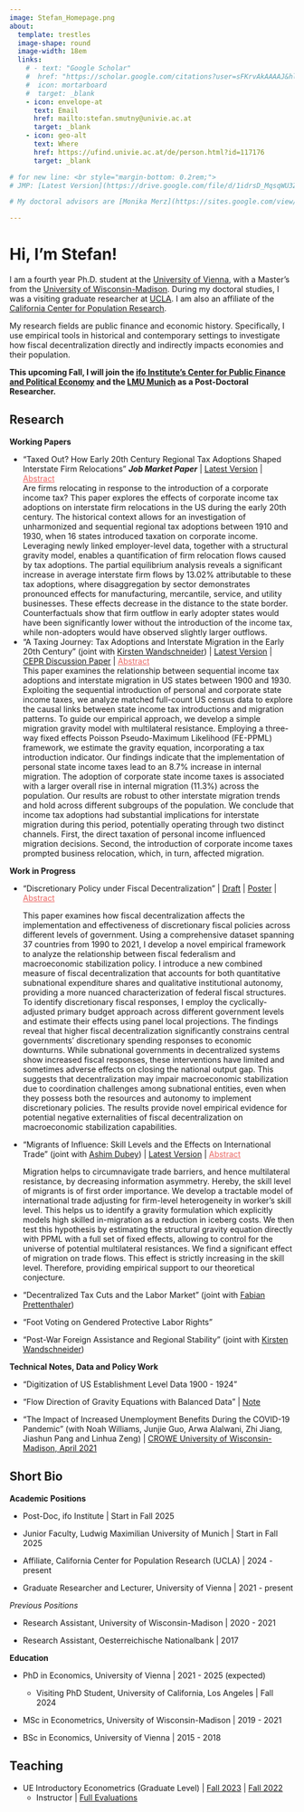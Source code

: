 ---
image: Stefan_Homepage.png
about:
  template: trestles
  image-shape: round
  image-width: 18em
  links:
    # - text: "Google Scholar"
    #  href: "https://scholar.google.com/citations?user=sFKrvAkAAAAJ&hl=en&oi=sra"
    #  icon: mortarboard
    #  target: _blank
    - icon: envelope-at
      text: Email
      href: mailto:stefan.smutny@univie.ac.at
      target: _blank
    - icon: geo-alt
      text: Where
      href: https://ufind.univie.ac.at/de/person.html?id=117176
      target: _blank

# for new line: <br style="margin-bottom: 0.2rem;">
# JMP: [Latest Version](https://drive.google.com/file/d/1idrsD_MqsqWU3ZRCHVjIHrHDyECoU2Ji/view?usp=sharing){target="_blank"}

# My doctoral advisors are [Monika Merz](https://sites.google.com/view/monikamerz){target="_blank"} and [Kirsten Wandschneider](https://wirtschaftsgeschichte.univie.ac.at/menschen/wissenschaftliche-mitarbeiterinnen/wandschneider-kirsten/){target="_blank"}.

---

# Hi, I'm Stefan! 

I am a fourth year Ph.D. student at the [University of Vienna](https://econ.univie.ac.at/){target="_blank"}, with a Master's from the [University of Wisconsin-Madison](https://econ.wisc.edu/){target="_blank"}. During my doctoral studies, I was a visiting graduate researcher at [UCLA](https://economics.ucla.edu/){target="_blank"}. I am also an affiliate of the [California Center for Population Research](https://ccpr.ucla.edu//){target="_blank"}.

My research fields are public finance and economic history. Specifically, I use empirical tools in historical and contemporary settings to investigate how fiscal decentralization directly and indirectly impacts economies and their population.


**This upcoming Fall, I will join the [ifo Institute's Center for Public Finance and Political Economy](https://www.ifo.de/en/research/ifo-center-for-public-finance-and-political-economy){target="_blank"} and the [LMU Munich](https://www.econ.lmu.de/en/index.html){target="_blank"} as a Post-Doctoral Researcher.**


## Research

**Working Papers**

- "Taxed Out? How Early 20th Century Regional Tax Adoptions Shaped Interstate Firm Relocations"
  ***Job Market Paper*** \| [Latest Version](https://drive.google.com/file/d/1idrsD_MqsqWU3ZRCHVjIHrHDyECoU2Ji/view?usp=sharing){target="_blank"} \| <a data-bs-toggle="collapse" data-bs-target="#collapseExample1" aria-expanded="false" aria-controls="collapseExample1" style="cursor: pointer; text-decoration: underline; color: #eb6864;">
  Abstract
</a> <br>
 <div class="collapse" id="collapseExample1" style="border: none;">
  <div class="card card-body no-border">
    Are firms relocating in response to the introduction of a corporate income tax? This paper explores the effects of corporate income tax adoptions on interstate firm relocations in the US during the early 20th century. The historical context allows for an investigation of unharmonized and sequential regional tax adoptions between 1910 and 1930, when 16 states introduced taxation on corporate income. Leveraging newly linked employer-level data, together with a structural gravity model, enables a quantification of firm relocation flows caused by tax adoptions. The partial equilibrium analysis reveals a significant increase in average interstate firm flows by 13.02% attributable to these tax adoptions, where disaggregation by sector demonstrates pronounced effects for manufacturing, mercantile, service, and utility businesses. These effects decrease in the distance to the state border. Counterfactuals show that firm outflow in early adopter states would have been significantly lower without the introduction of the income tax, while non-adopters would have observed slightly larger outflows. </div>
</div>

- "A Taxing Journey: Tax Adoptions and Interstate Migration in the Early 20th Century" (joint with [Kirsten Wandschneider](https://wirtschaftsgeschichte.univie.ac.at/en/people/faculty/wandschneider-kirsten/){target="_blank"}) \|
  [Latest Version](https://drive.google.com/file/d/1TFStq97dHhxE_um10eeLCwTjCxucrtox/view?usp=sharing){target="_blank"} \| [CEPR Discussion Paper](https://cepr.org/publications/dp18729){target="_blank"} \| <a data-bs-toggle="collapse" data-bs-target="#collapseExample" aria-expanded="false" aria-controls="collapseExample" style="cursor: pointer; text-decoration: underline; color: #eb6864;">
  Abstract
</a> <br>
<div class="collapse" id="collapseExample">
  <div class="card card-body no-border">
    This paper examines the relationship between sequential income tax adoptions and interstate migration in US states between 1900 and 1930. Exploiting the sequential introduction of personal and corporate state income taxes, we analyze matched full-count US census data to explore the causal links between state income tax introductions and migration patterns. To guide our empirical approach, we develop a simple migration gravity model with multilateral resistance. Employing a three-way fixed effects Poisson Pseudo-Maximum Likelihood (FE-PPML) framework, we estimate the gravity equation, incorporating a tax introduction indicator. Our findings indicate that the implementation of personal state income taxes lead to an 8.7% increase in internal migration. The adoption of corporate state income taxes is associated with a larger overall rise in internal migration (11.3%) across the population. Our results are robust to other interstate migration trends and hold across different subgroups of the population.  We conclude that income tax adoptions had substantial implications for interstate migration during this period, potentially operating through two distinct channels. First, the direct taxation of personal income influenced migration decisions. Second, the introduction of corporate income taxes prompted business relocation, which, in turn, affected migration. </div>
</div>

**Work in Progress**

- "Discretionary Policy under Fiscal Decentralization" \| [Draft](https://drive.google.com/file/d/1CMybOPIo-S-Lz_nZsLb5jjaUBlK14Rzh/view?usp=drive_link){target="_blank"} \|
  [Poster](StabilizationPolicy_Poster.pdf){target="_blank"} \| <a data-bs-toggle="collapse" data-bs-target="#collapseExample2" aria-expanded="false" aria-controls="collapseExample2" style="cursor: pointer; text-decoration: underline; color: #eb6864;">
  Abstract
</a> <br>
<div class="collapse" id="collapseExample2" style="border: none;">
  <div class="card card-body no-border">
    This paper examines how fiscal decentralization affects the implementation and effectiveness of discretionary fiscal policies across different levels of government. Using a comprehensive dataset spanning 37 countries from 1990 to 2021, I develop a novel empirical framework to analyze the relationship between fiscal federalism and macroeconomic stabilization policy. I introduce a new combined measure of fiscal decentralization that accounts for both quantitative subnational expenditure shares and qualitative institutional autonomy, providing a more nuanced characterization of federal fiscal structures. To identify discretionary fiscal responses, I employ the cyclically-adjusted primary budget approach across different government levels and estimate their effects using panel local projections. The findings reveal that higher fiscal decentralization significantly constrains central governments' discretionary spending responses to economic downturns. While subnational governments in decentralized systems show increased fiscal responses, these interventions have limited and sometimes adverse effects on closing the national output gap. This suggests that decentralization may impair macroeconomic stabilization due to coordination challenges among subnational entities, even when they possess both the resources and autonomy to implement discretionary policies. The results provide novel empirical evidence for potential negative externalities of fiscal decentralization on macroeconomic stabilization capabilities. </div>
</div>

- "Migrants of Influence: Skill Levels and the Effects on International Trade" (joint with [Ashim Dubey](https://sites.google.com/view/ashim-dubey){target="_blank"}) \|
  [Latest Version](https://drive.google.com/file/d/1t8L7Jj5MSBhZhVJQYEr1DryyB3HkUiO-/view){target="_blank"} \| <a data-bs-toggle="collapse" data-bs-target="#collapseExample3" aria-expanded="false" aria-controls="collapseExample3" style="cursor: pointer; text-decoration: underline; color: #eb6864;">
  Abstract
</a> <br>
<div class="collapse" id="collapseExample3" style="border: none;">
  <div class="card card-body no-border">
    Migration helps to circumnavigate trade barriers, and hence multilateral resistance, by decreasing information asymmetry. Hereby, the skill level of migrants is of first order importance. We develop a tractable model of international trade adjusting for firm-level heterogeneity in worker's skill level. This helps us to identify a gravity formulation which explicitly models high skilled in-migration as a reduction in iceberg costs. We then test this hypothesis by estimating the structural gravity equation directly with PPML with a full set of fixed effects, allowing to control for the universe of potential multilateral resistances. We find a significant effect of migration on trade flows. This effect is strictly increasing in the skill level. Therefore, providing empirical support to our theoretical conjecture. </div>
</div>

- "Decentralized Tax Cuts and the Labor Market" (joint with [Fabian Prettenthaler](https://fabianprettenthaler.github.io/){target="_blank"}) <br style="margin-bottom: 0.2rem;">

- "Foot Voting on Gendered Protective Labor Rights" <br style="margin-bottom: 0.2rem;">

- "Post-War Foreign Assistance and Regional Stability" (joint with [Kirsten Wandschneider](https://wirtschaftsgeschichte.univie.ac.at/en/people/faculty/wandschneider-kirsten/){target="_blank"})

**Technical Notes, Data and Policy Work**

- "Digitization of US Establishment Level Data 1900 - 1924" <br style="margin-bottom: 0.2rem;">

- "Flow Direction of Gravity Equations with Balanced Data" \|
  [Note](https://drive.google.com/file/d/1nTiauB2LX-74UdGsLRscIwY3Z6u-Rucq/view?usp=sharing){target="_blank"}

- "The Impact of Increased Unemployment Benefits During the COVID-19 Pandemic" (with Noah Williams, Junjie Guo, Arwa Alalwani, Zhi Jiang, Jiashun Pang and Linhua Zeng) \| [CROWE University of Wisconsin-Madison, April 2021](https://crowe.wisc.edu/2021/04/01/the-impact-of-increased-unemployment-benefits-during-the-covid-19-pandemic/){target="_blank"} <br style="margin-bottom: 0.2rem;">

## Short Bio

**Academic Positions**

- Post-Doc, ifo Institute \| Start in Fall 2025

- Junior Faculty, Ludwig Maximilian University of Munich \| Start in Fall 2025

- Affiliate, California Center for Population Research (UCLA) \| 2024 - present 

- Graduate Researcher and Lecturer, University of Vienna \| 2021 - present 

*Previous Positions*

- Research Assistant, University of Wisconsin-Madison \| 2020 - 2021 

- Research Assistant, Oesterreichische Nationalbank \| 2017 

**Education**

<div style="margin-bottom: 0.5rem;">
- PhD in Economics, University of Vienna | 2021 - 2025 (expected)
  <div style="margin-top: 0.2rem; margin-bottom: 0.2rem;">
  - Visiting PhD Student, University of California, Los Angeles | Fall 2024
  </div>
</div>

- MSc in Econometrics, University of Wisconsin-Madison \| 2019 - 2021 

- BSc in Economics, University of Vienna \| 2015 - 2018 

## Teaching

-   UE Introductory Econometrics (Graduate Level) \| [Fall 2023](https://ufind.univie.ac.at/en/course.html?lv=040115&semester=2023W){target="_blank"} \| [Fall 2022](https://ufind.univie.ac.at/en/course.html?lv=040115&semester=2022W){target="_blank"} <br style="margin-bottom: 0.2rem;">
    -   Instructor \| [Full Evaluations](Evaluations_Stefan.pdf){target="_blank"}
    
    
   
    
    
    
